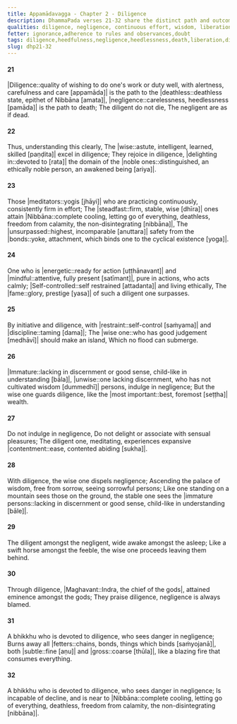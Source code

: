 ```yaml
---
title: Appamādavagga - Chapter 2 - Diligence
description: DhammaPada verses 21-32 share the distinct path and outcomes of diligence and negligence. On seeing this clearly, the wise guard diligence like the most important wealth. One devoted to diligence burns away all fetters, is incapable of decline, and is near to Nibbāna.
qualities: diligence, negligence, continuous effort, wisdom, liberation, rousing of energy, self-control, sorrow-free, contentment
fetter: ignorance,adherence to rules and observances,doubt
tags: diligence,heedfulness,negligence,heedlessness,death,liberation,diligence,wisdom,nibbāna,meditation
slug: dhp21-32
---
```


#### 21

|Diligence::quality of wishing to do one's work or duty well, with alertness, carefulness and care [appamāda]| is the path to the |deathless::deathless state, epithet of Nibbāna [amata]|,
|negligence::carelessness, heedlessness [pamāda]| is the path to death;
The diligent do not die,
The negligent are as if dead.

#### 22

Thus, understanding this clearly,
The |wise::astute, intelligent, learned, skilled [paṇḍita]| excel in diligence;
They rejoice in diligence,
|delighting in::devoted to [rata]| the domain of the |noble ones::distinguished, an ethically noble person, an awakened being [ariya]|.

#### 23

Those |meditators::yogis [jhāyi]| who are practicing continuously,
consistently firm in effort;
The |steadfast::firm, stable, wise [dhīra]| ones attain |Nibbāna::complete cooling, letting go of everything, deathless, freedom from calamity, the non-disintegrating [nibbāna]|,
The |unsurpassed::highest, incomparable [anuttara]| safety from the |bonds::yoke, attachment, which binds one to the cyclical existence [yoga]|.

#### 24

One who is |energetic::ready for action [uṭṭhānavant]| and |mindful::attentive, fully present [satīmant]|,
pure in actions, who acts calmly;
|Self-controlled::self restrained [attadanta]| and living ethically,
The |fame::glory, prestige [yasa]| of such a diligent one surpasses.

#### 25

By initiative and diligence,
with |restraint::self-control [saṁyama]| and |discipline::taming [dama]|;
The |wise one::who has good judgement [medhāvī]| should make an island,
Which no flood can submerge.

#### 26

|Immature::lacking in discernment or good sense, child-like in understanding [bāla]|, |unwise::one lacking discernment, who has not cultivated wisdom [dummedhī]| persons,
indulge in negligence;
But the wise one guards diligence,
like the |most important::best, foremost [seṭṭha]| wealth.

#### 27

Do not indulge in negligence,
Do not delight or associate with sensual pleasures;
The diligent one, meditating,
experiences expansive |contentment::ease, contented abiding [sukha]|.

#### 28

With diligence,
the wise one dispels negligence;
Ascending the palace of wisdom,
free from sorrow, seeing sorrowful persons;
Like one standing on a mountain sees those on the ground,
the stable one sees the |immature persons::lacking in discernment or good sense, child-like in understanding [bāle]|.

#### 29

The diligent amongst the negligent,
wide awake amongst the asleep;
Like a swift horse amongst the feeble,
the wise one proceeds leaving them behind.

#### 30

Through diligence, |Maghavant::Indra, the chief of the gods|,
attained eminence amongst the gods;
They praise diligence,
negligence is always blamed.

#### 31

A bhikkhu who is devoted to diligence,
who sees danger in negligence;
Burns away all |fetters::chains, bonds, things which binds [saṁyojanā]|, both |subtle::fine [aṇu]| and |gross::coarse [thūla]|,
like a blazing fire that consumes everything.

#### 32

A bhikkhu who is devoted to diligence,
who sees danger in negligence;
Is incapable of decline,
and is near to |Nibbāna::complete cooling, letting go of everything, deathless, freedom from calamity, the non-disintegrating [nibbāna]|.